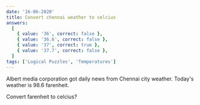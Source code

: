 ```yaml
---
date: '16-06-2020'
title: Convert chennai weather to celcius
answers:
  [
    { value: '36', correct: false },
    { value: '36.6', correct: false },
    { value: '37', correct: true },
    { value: '37.7', correct: false },
  ]
tags: ['Logical Puzzles', 'Temperatures']
---
```


Albert media corporation got daily news from Chennai city weather. Today's weather is 98.6 farenheit.

Convert farenheit to celcius?
